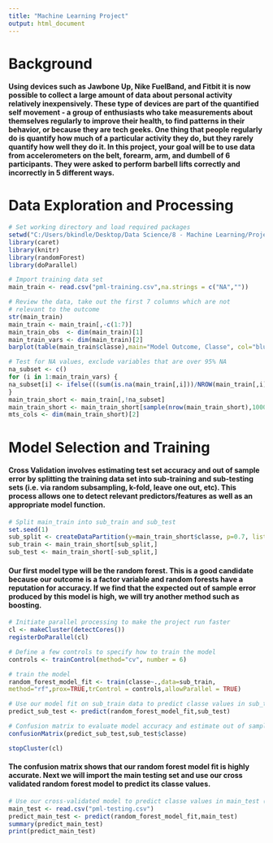 ```yaml
---
title: "Machine Learning Project"
output: html_document
---
```


# Background
#### Using devices such as Jawbone Up, Nike FuelBand, and Fitbit it is now possible to collect a large amount of data about personal activity relatively inexpensively. These type of devices are part of the quantified self movement - a group of enthusiasts who take measurements about themselves regularly to improve their health, to find patterns in their behavior, or because they are tech geeks. One thing that people regularly do is quantify how much of a particular activity they do, but they rarely quantify how well they do it. In this project, your goal will be to use data from accelerometers on the belt, forearm, arm, and dumbell of 6 participants. They were asked to perform barbell lifts correctly and incorrectly in 5 different ways.

# Data Exploration and Processing
```r
# Set working directory and load required packages
setwd("C:/Users/bkindle/Desktop/Data Science/8 - Machine Learning/Project")
library(caret)
library(knitr)
library(randomForest)
library(doParallel)

# Import training data set
main_train <- read.csv("pml-training.csv",na.strings = c("NA",""))

# Review the data, take out the first 7 columns which are not
# relevant to the outcome
str(main_train) 
main_train <- main_train[,-c(1:7)]
main_train_obs  <- dim(main_train)[1]
main_train_vars <- dim(main_train)[2]
barplot(table(main_train$classe),main="Model Outcome, Classe", col="blue")

# Test for NA values, exclude variables that are over 95% NA
na_subset <- c()
for (i in 1:main_train_vars) {
na_subset[i] <- ifelse(((sum(is.na(main_train[,i]))/NROW(main_train[,i]))*100)>95,TRUE,FALSE)
}
main_train_short <- main_train[,!na_subset]
main_train_short <- main_train_short[sample(nrow(main_train_short),10000),]
mts_cols <- dim(main_train_short)[2]
```
# Model Selection and Training
#### Cross Validation involves estimating test set accuracy and out of sample error by splitting the training data set into sub-training and sub-testing sets (i.e. via random subsampling, k-fold, leave one out, etc). This process allows one to detect relevant predictors/features as well as an appropriate model function.

```r
# Split main_train into sub_train and sub_test
set.seed(1)
sub_split <- createDataPartition(y=main_train_short$classe, p=0.7, list=FALSE)
sub_train <- main_train_short[sub_split,]
sub_test <- main_train_short[-sub_split,]
```
#### Our first model type will be the random forest.  This is a good candidate because our outcome is a factor variable and random forests have a reputation for accuracy.  If we find that the expected out of sample error produced by this model is high, we will try another method such as boosting.  

```r
# Initiate parallel processing to make the project run faster
cl <- makeCluster(detectCores())
registerDoParallel(cl)

# Define a few controls to specify how to train the model
controls <- trainControl(method="cv", number = 6)

# train the model
random_forest_model_fit <- train(classe~.,data=sub_train,
method="rf",prox=TRUE,trControl = controls,allowParallel = TRUE)

# Use our model fit on sub_train data to predict classe values in sub_test
predict_sub_test <- predict(random_forest_model_fit,sub_test)

# Confusion matrix to evaluate model accuracy and estimate out of sample error
confusionMatrix(predict_sub_test,sub_test$classe)

stopCluster(cl)
```

#### The confusion matrix shows that our random forest model fit is highly accurate.  Next we will import the main testing set and use our cross validated random forest model to predict its classe values.

```r
# Use our cross-validated model to predict classe values in main_test (aka validation)
main_test <- read.csv("pml-testing.csv")
predict_main_test <- predict(random_forest_model_fit,main_test)
summary(predict_main_test)
print(predict_main_test)
```



